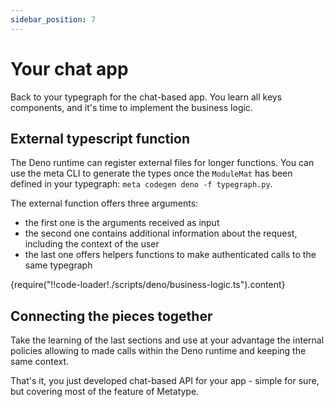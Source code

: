 ```yaml
---
sidebar_position: 7
---
```



# Your chat app

Back to your typegraph for the chat-based app. You learn all keys components, and it's time to implement the business logic.

## External typescript function

The Deno runtime can register external files for longer functions. You can use the meta CLI to generate the types once the `ModuleMat` has been defined in your typegraph: `meta codegen deno -f typegraph.py`.

The external function offers three arguments:

- the first one is the arguments received as input
- the second one contains additional information about the request, including the context of the user
- the last one offers helpers functions to make authenticated calls to the same typegraph

<CodeBlock language="typescript">
  {require("!!code-loader!./scripts/deno/business-logic.ts").content}
</CodeBlock>

## Connecting the pieces together

Take the learning of the last sections and use at your advantage the internal policies allowing to made calls within the Deno runtime and keeping the same context.

<!--
<TGExample
  typegraph="business-logic"
  python={require("./business-logic.py")}
  query={require("./business-logic.graphql")}
/>
-->

That's it, you just developed chat-based API for your app - simple for sure, but covering most of the feature of Metatype.
